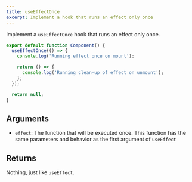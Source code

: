 ```yaml
---
title: useEffectOnce
excerpt: Implement a hook that runs an effect only once
---
```


Implement a `useEffectOnce` hook that runs an effect only once.

```jsx
export default function Component() {
  useEffectOnce(() => {
    console.log('Running effect once on mount');

    return () => {
      console.log('Running clean-up of effect on unmount');
    };
  });

  return null;
}
```

## Arguments

- `effect`: The function that will be executed once. This function has the same parameters and behavior as the first argument of `useEffect`

## Returns

Nothing, just like `useEffect`.

